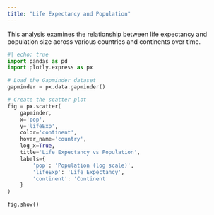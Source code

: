```yaml
---
title: "Life Expectancy and Population"
---
```


This analysis examines the relationship between life expectancy and population size across various countries and continents over time.

```python
#| echo: true
import pandas as pd
import plotly.express as px

# Load the Gapminder dataset
gapminder = px.data.gapminder()

# Create the scatter plot
fig = px.scatter(
    gapminder,
    x='pop',
    y='lifeExp',
    color='continent',
    hover_name='country',
    log_x=True,
    title='Life Expectancy vs Population',
    labels={
        'pop': 'Population (log scale)',
        'lifeExp': 'Life Expectancy',
        'continent': 'Continent'
    }
)

fig.show()
```

